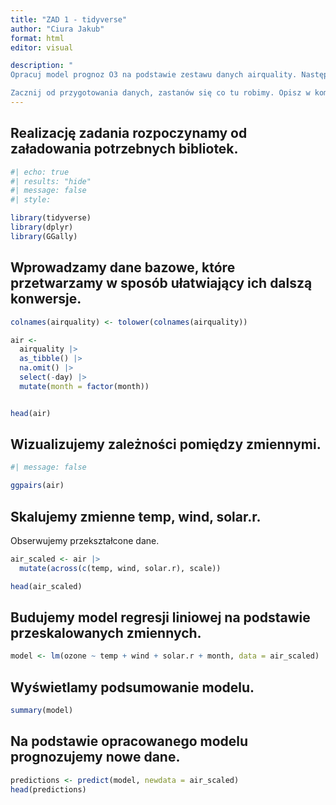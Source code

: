```yaml
---
title: "ZAD 1 - tidyverse"
author: "Ciura Jakub"
format: html
editor: visual

description: "
Opracuj model prognoz O3 na podstawie zestawu danych airquality. Następnie wykonaj prognozę dla dowolnego zestawu danych. sprawdzić czy miesiące mają wpływ na prognozę. Usuń braki danych. Zastanów się jak przekształcić zmienne. Nie uwzględniaj zmiennej day w prognozach. Nie uwzględniaj interakcji między zmiennymi. W celu podglądnięcia danych zastosuj funkcje pakietu gggally. Zastosuj tylko metodę najmniejszych kwadratów.

Zacznij od przygotowania danych, zastanów się co tu robimy. Opisz w komentarzach poszczególne kroki korzystając z systemu pomocy R."
---
```


## Realizację zadania rozpoczynamy od załadowania potrzebnych bibliotek.

```r
#| echo: true
#| results: "hide"
#| message: false
#| style:

library(tidyverse)
library(dplyr)
library(GGally)
```

## Wprowadzamy dane bazowe, które przetwarzamy w sposób ułatwiający ich dalszą konwersje.

```r

colnames(airquality) <- tolower(colnames(airquality))

air <-
  airquality |>
  as_tibble() |>
  na.omit() |> 
  select(-day) |> 
  mutate(month = factor(month)) 


head(air)
```

## Wizualizujemy zależności pomiędzy zmiennymi.

```r
#| message: false

ggpairs(air)
```

## Skalujemy zmienne temp, wind, solar.r.

Obserwujemy przekształcone dane.

```r

air_scaled <- air |> 
  mutate(across(c(temp, wind, solar.r), scale))

head(air_scaled)


```

## Budujemy model regresji liniowej na podstawie przeskalowanych zmiennych.

```r

model <- lm(ozone ~ temp + wind + solar.r + month, data = air_scaled)
```

## Wyświetlamy podsumowanie modelu.

```r
summary(model)
```

## Na podstawie opracowanego modelu prognozujemy nowe dane.

```r

predictions <- predict(model, newdata = air_scaled)
head(predictions)
```
